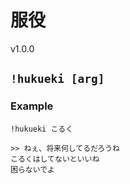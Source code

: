 # 服役

<span class="badge badge--success">v1.0.0</span>

## `!hukueki [arg]`

### Example

`!hukueki こるく`

```
>> ねぇ、将来何してるだろうね
こるくはしてないといいね
困らないでよ
```
